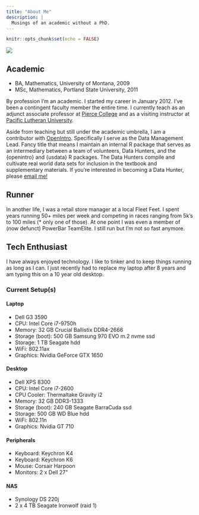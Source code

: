 ```yaml
---
title: "About Me"
description: |
  Musings of an academic without a PhD.
---
```


```r
knitr::opts_chunk$set(echo = FALSE)
```

![](images/profile.jpg)

## Academic 
* BA, Mathematics, University of Montana, 2009
* MSc, Mathematics, Portland State University, 2011

By profession I'm an academic. I started my career in January 2012. I've been a contingent faculty member the entire time. I currently teach as an adjunct associate professor at [Pierce College](https://pierce.ctc.edu) and as a visiting instructor at [Pacific Lutheran University](https://www.plu.edu). 

Aside from teaching but still under the academic umbrella, I am a contributor with [OpenIntro](https://www.openintro.org). Specifically I serve as the Data Management Lead. Fancy title that means I maintain an internal R package that serves as an intermediary between a team of volunteers, Data Hunters, and the \{openintro\} and \{usdata\} R packages. The Data Hunters compile and cultivate real world data sets for inclusion in the textbook and supplementary materials. If you're interested in becoming a Data Hunter, please [email me!](mailto:nick@openintro.org)

## Runner 
In another life, I was a retail store manager at a local Fleet Feet. I spent years running 50+ miles per week and competing in races ranging from 5k's to 100 miles (* only one of those). At one point I was even a member of (now defunct) PowerBar TeamElite. I still run but I'm not so fast anymore.

## Tech Enthusiast 
I have always enjoyed technology. I like to tinker and to keep things running as long as I can. I just recently had to replace my laptop after 8 years and am typing this on a 10 year old desktop. 

### Current Setup(s)

#### Laptop
* Dell G3 3590
* CPU: Intel Core i7-9750h
* Memory: 32 GB Crucial Ballistix DDR4-2666 
* Storage (boot): 500 GB Samsung 970 EVO m.2 nvme ssd
* Storage: 1 TB Seagate hdd
* WiFi: 802.11ax
* Graphics: Nvidia GeForce GTX 1650

#### Desktop
* Dell XPS 8300
* CPU: Intel Core i7-2600
* CPU Cooler: Thermaltake Gravity i2
* Memory: 32 GB DDR3-1333
* Storage (boot): 240 GB Seagate BarraCuda ssd
* Storage: 500 GB WD Blue hdd
* WiFi: 802.11n
* Graphics: Nvidia GT 710

#### Peripherals
* Keyboard: Keychron K4
* Keyboard: Keychron K6
* Mouse: Corsair Harpoon
* Monitors: 2 x Dell 27"

#### NAS
* Synology DS 220j
* 2 x 4 TB Seagate Ironwolf (raid 1)
